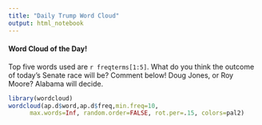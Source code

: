 ```yaml
---
title: "Daily Trump Word Cloud"
output: html_notebook
---
```

#### Word Cloud of the Day!

Top five words used are `r freqterms[1:5]`. What do you think the outcome of today's Senate race will be? Comment below! Doug Jones, or Roy Moore? Alabama will decide. 


```r
library(wordcloud)
wordcloud(ap.d$word,ap.d$freq,min.freq=10,
      max.words=Inf, random.order=FALSE, rot.per=.15, colors=pal2)

```

<script type="text/javascript">
amzn_assoc_placement = "adunit0";
amzn_assoc_search_bar = "true";
amzn_assoc_tracking_id = "dynamic-ranges-modifying-macros-2-20";
amzn_assoc_search_bar_position = "bottom";
amzn_assoc_ad_mode = "search";
amzn_assoc_ad_type = "smart";
amzn_assoc_marketplace = "amazon";
amzn_assoc_region = "US";
amzn_assoc_title = "Shop Related Products";
amzn_assoc_default_search_phrase = "anti-trump";
amzn_assoc_default_category = "All";
amzn_assoc_linkid = "4d844a2e130a6cb657f9ce438c8b9051";
</script>
<script src="//z-na.amazon-adsystem.com/widgets/onejs?MarketPlace=US"></script>

<script type="text/javascript">
amzn_assoc_placement = "adunit0";
amzn_assoc_search_bar = "true";
amzn_assoc_tracking_id = "dynamic-ranges-modifying-macros-2-20";
amzn_assoc_search_bar_position = "bottom";
amzn_assoc_ad_mode = "search";
amzn_assoc_ad_type = "smart";
amzn_assoc_marketplace = "amazon";
amzn_assoc_region = "US";
amzn_assoc_title = "Shop Related Products";
amzn_assoc_default_search_phrase = "machine learning";
amzn_assoc_default_category = "All";
amzn_assoc_linkid = "4d844a2e130a6cb657f9ce438c8b9051";
</script>
<script src="//z-na.amazon-adsystem.com/widgets/onejs?MarketPlace=US"></script>
